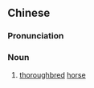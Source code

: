 {{also|上驷}}
==Chinese==
{{zh-forms|s=上驷}}

===Pronunciation===
{{zh-pron
|m=shàngsì
|c=soeng6 si3
|cat=n
}}

===Noun===
{{zh-noun}}

# [[thoroughbred]] [[horse]]